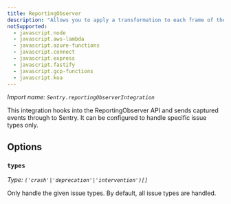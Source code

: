 ```yaml
---
title: ReportingObserver
description: "Allows you to apply a transformation to each frame of the stack trace."
notSupported:
  - javascript.node
  - javascript.aws-lambda
  - javascript.azure-functions
  - javascript.connect
  - javascript.express
  - javascript.fastify
  - javascript.gcp-functions
  - javascript.koa
---
```


_Import name: `Sentry.reportingObserverIntegration`_

This integration hooks into the ReportingObserver API and sends captured events through to Sentry. It can be configured to handle specific issue types only.

<PlatformContent includePath="configuration/reporting-observer" />

## Options

### `types`

_Type: `('crash'|'deprecation'|'intervention')[]`_

Only handle the given issue types. By default, all issue types are handled.
